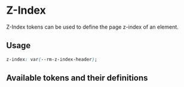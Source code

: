 
<Meta title="Tokens/Z-Index" />

# Z-Index

Z-Index tokens can be used to define the page z-index of an element.

## Usage

```css
z-index: var(--rm-z-index-header);
```

## Available tokens and their definitions

<DesignTokenDocBlock categoryName="Z-Index" viewType="card" />
